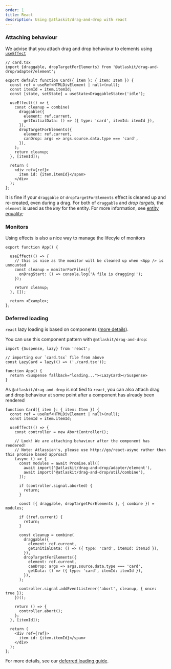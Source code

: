 ```yaml
---
order: 1
title: React
description: Using @atlaskit/drag-and-drop with react
---
```


### Attaching behaviour

We advise that you attach drag and drop behaviour to elements using [`useEffect`](https://reactjs.org/docs/hooks-effect.html)

```tsx
// card.tsx
import {draggable, dropTargetForElements} from '@atlaskit/drag-and-drop/adapter/element';

export default function Card({ item }: { item: Item }) {
  const ref = useRef<HTMLDivElement | null>(null);
  const itemId = item.itemId;
  const [state, setState] = useState<DraggableState>('idle');

  useEffect(() => {
    const cleanup = combine(
      draggable({
        element: ref.current,
        getInitialData: () => ({ type: 'card', itemId: itemId }),
      }),
      dropTargetForElements({
        element: ref.current,
        canDrop: args => args.source.data.type === 'card',
      }),
    );
    return cleanup;
  }, [itemId]);

  return (
    <div ref={ref}>
      item id: {item.itemId}</span>
    </div>
  );
};
```

It is fine if your `draggable` or `dropTargetForElements` effect is cleaned up and re-created, even during a drag. For both of `draggable` and _drop targets_, the `element` is used as the _key_ for the entity. For more information, see [entity equality](TODO);

### Monitors

Using effects is also a nice way to manage the lifecyle of monitors

```tsx
export function App() {

  useEffect(() => {
    // this is nice as the monitor will be cleaned up when <App /> is unmounted
    const cleanup = monitorForFiles({
      onDragStart: () => console.log('A file is dragging!');
    });

    return cleanup;
  }, []);

  return <Example>;
};
```

### Deferred loading

`react` lazy loading is based on components ([more details](https://reactjs.org/docs/code-splitting.html)).

You can use this component pattern with `@atlaskit/drag-and-drop`:

```tsx
import {Suspense, lazy} from 'react';

// importing our `card.tsx` file from above
const LazyCard = lazy(() => ('./card.tsx'));

function App() {
  return <Suspense fallback="loading..."><LazyCard></Suspense>
}
```

As `@atlaskit/drag-and-drop` is not tied to `react`, you can also attach drag and drop behaviour at some point after a component has already been rendered

```tsx
function Card({ item }: { item: Item }) {
  const ref = useRef<HTMLDivElement | null>(null);
  const itemId = item.itemId;

  useEffect(() => {
    const controller = new AbortController();

    // Look! We are attaching behaviour after the component has rendered!
    // Note: Atlassian's, please use http://go/react-async rather than this promise based approach
    (async () => {
      const modules = await Promise.all([
        await import('@atlaskit/drag-and-drop/adapter/element'),
        await import('@atlaskit/drag-and-drop/util/combine'),
      ]);

      if (controller.signal.aborted) {
        return;
      }

      const [{ draggable, dropTargetForElements }, { combine }] = modules;

      if (!ref.current) {
        return;
      }

      const cleanup = combine(
        draggable({
          element: ref.current,
          getInitialData: () => ({ type: 'card', itemId: itemId }),
        }),
        dropTargetForElements({
          element: ref.current,
          canDrop: args => args.source.data.type === 'card',
          getData: () => ({ type: 'card', itemId: itemId }),
        }),
      );

      controller.signal.addEventListener('abort', cleanup, { once: true });
    })();

    return () => {
      controller.abort();
    };
  }, [itemId]);

  return (
    <div ref={ref}>
      item id: {item.itemId}</span>
    </div>
  );
};
```

For more details, see our [deferred loading guide](TODO).
